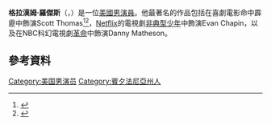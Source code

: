 {{Infobox person
| name = Graham Rogers
| image =
| caption =
| birth_name =
| birth_date = {{Birth date and age|1990|12|17}}
| birth_place = {{USA}}[[賓夕法尼亞州|賓夕法尼亞州]][[西切斯特_(賓夕法尼亞州)|威徹斯特]]
| occupation = 演員
| years_active = 2009–現在
}}
'''格拉漢姆·羅傑斯'''（{{lang-en|'''Graham Rogers'''}}，{{bd|1990年|12月17日}}）是一位[[美國|美國]][[男演員|男演員]]。他最著名的作品包括在喜劇電影命中霹靂中飾演Scott Thomas<ref>{{cite web|title=Screening Of Tribeca Film's "Struck By Lightning" – Red Carpet (Graham Rogers)|url=http://www.zimbio.com/pictures/pnna4p6qEeb/Screening+Tribeca+Film+Struck+Lightning+Red/cY-sTAgZJOS/Graham+Rogers|publisher=Zimbio|accessdate=June 30, 2013|date=January 5, 2013|archive-date=2018-09-03|archive-url=https://web.archive.org/web/20180903183024/http://www.zimbio.com/pictures/pnna4p6qEeb/Screening+Tribeca+Film+Struck+Lightning+Red/cY-sTAgZJOS/Graham+Rogers|dead-url=no}}</ref><ref>{{cite web|title=Struck by Lightning (2012)|url=http://movies.nytimes.com/movie/464560/Struck-by-Lightning/cast|publisher=The New York Times|accessdate=June 30, 2013}}</ref>，[[Netflix|Netflix]]的電視劇[[非典型少年|非典型少年]]中飾演Evan Chapin，以及在NBC科幻電視劇[[革命_(電視劇)|革命]]中飾演Danny Matheson。

==參考資料==
{{Reflist}}
{{actor-stub}}
[[Category:美国男演员|Category:美国男演员]]
[[Category:賓夕法尼亞州人|Category:賓夕法尼亞州人]]